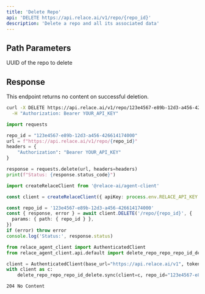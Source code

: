 ```yaml
---
title: 'Delete Repo'
api: 'DELETE https://api.relace.ai/v1/repo/{repo_id}'
description: 'Delete a repo and all its associated data'
---
```


## Path Parameters

<ParamField path="repo_id" type="string" required>
  UUID of the repo to delete
</ParamField>

## Response

This endpoint returns no content on successful deletion.

<RequestExample>

```bash cURL
curl -X DELETE https://api.relace.ai/v1/repo/123e4567-e89b-12d3-a456-426614174000 \
  -H "Authorization: Bearer YOUR_API_KEY"
```

```python Python
import requests

repo_id = "123e4567-e89b-12d3-a456-426614174000"
url = f"https://api.relace.ai/v1/repo/{repo_id}"
headers = {
    "Authorization": "Bearer YOUR_API_KEY"
}

response = requests.delete(url, headers=headers)
print(f"Status: {response.status_code}")
```

```ts TypeScript SDK
import createRelaceClient from '@relace-ai/agent-client'

const client = createRelaceClient({ apiKey: process.env.RELACE_API_KEY! })

const repo_id = '123e4567-e89b-12d3-a456-426614174000'
const { response, error } = await client.DELETE('/repo/{repo_id}', {
  params: { path: { repo_id } },
})
if (error) throw error
console.log('Status:', response.status)
```

```python Python SDK
from relace_agent_client import AuthenticatedClient
from relace_agent_client.api.default import delete_repo_repo_repo_id_delete

client = AuthenticatedClient(base_url="https://api.relace.ai/v1", token="YOUR_API_KEY")
with client as c:
    delete_repo_repo_repo_id_delete.sync(client=c, repo_id="123e4567-e89b-12d3-a456-426614174000")
```

</RequestExample>

<ResponseExample>

```bash Response
204 No Content
```

</ResponseExample>
